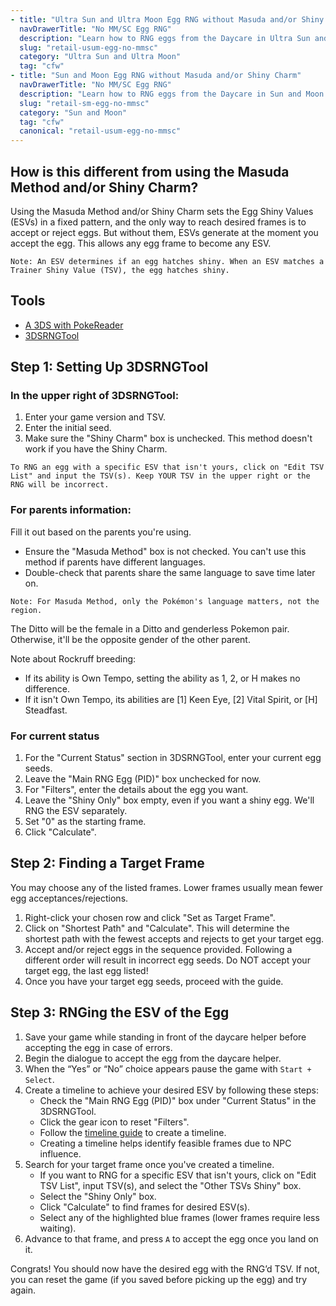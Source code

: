 ```yaml
---
- title: "Ultra Sun and Ultra Moon Egg RNG without Masuda and/or Shiny Charm"
  navDrawerTitle: "No MM/SC Egg RNG"
  description: "Learn how to RNG eggs from the Daycare in Ultra Sun and Ultra Moon for shiny, high-IV Pokémon."
  slug: "retail-usum-egg-no-mmsc"
  category: "Ultra Sun and Ultra Moon"
  tag: "cfw"
- title: "Sun and Moon Egg RNG without Masuda and/or Shiny Charm"
  navDrawerTitle: "No MM/SC Egg RNG"
  description: "Learn how to RNG eggs from the Daycare in Sun and Moon for shiny, high-IV Pokémon."
  slug: "retail-sm-egg-no-mmsc"
  category: "Sun and Moon"
  tag: "cfw"
  canonical: "retail-usum-egg-no-mmsc"
---
```


## How is this different from using the Masuda Method and/or Shiny Charm?

Using the Masuda Method and/or Shiny Charm sets the Egg Shiny Values (ESVs) in a fixed pattern, and the only way to reach desired frames is to accept or reject eggs. But without them, ESVs generate at the moment you accept the egg. This allows any egg frame to become any ESV.

```
Note: An ESV determines if an egg hatches shiny. When an ESV matches a Trainer Shiny Value (TSV), the egg hatches shiny.
```

## Tools

- [A 3DS with PokeReader](/install-pokereader)
- [3DSRNGTool](https://github.com/wwwwwwzx/3DSRNGTool/releases)

## Step 1: Setting Up 3DSRNGTool

### In the upper right of 3DSRNGTool:

1. Enter your game version and TSV.
2. Enter the initial seed.
3. Make sure the "Shiny Charm" box is unchecked. This method doesn't work if you have the Shiny Charm.

```
To RNG an egg with a specific ESV that isn't yours, click on "Edit TSV List" and input the TSV(s). Keep YOUR TSV in the upper right or the RNG will be incorrect.
```

### For parents information:

Fill it out based on the parents you're using.

- Ensure the "Masuda Method" box is not checked. You can't use this method if parents have different languages.
- Double-check that parents share the same language to save time later on.

```
Note: For Masuda Method, only the Pokémon's language matters, not the region.
```

The Ditto will be the female in a Ditto and genderless Pokemon pair. Otherwise, it'll be the opposite gender of the other parent.

Note about Rockruff breeding:

- If its ability is Own Tempo, setting the ability as 1, 2, or H makes no difference.
- If it isn't Own Tempo, its abilities are [1] Keen Eye, [2] Vital Spirit, or [H] Steadfast.

### For current status

1. For the "Current Status" section in 3DSRNGTool, enter your current egg seeds.
2. Leave the "Main RNG Egg (PID)" box unchecked for now.
3. For "Filters", enter the details about the egg you want.
4. Leave the "Shiny Only" box empty, even if you want a shiny egg. We'll RNG the ESV separately.
5. Set "0" as the starting frame.
6. Click "Calculate".

## Step 2: Finding a Target Frame

You may choose any of the listed frames. Lower frames usually mean fewer egg acceptances/rejections.

1. Right-click your chosen row and click "Set as Target Frame".
2. Click on "Shortest Path" and "Calculate". This will determine the shortest path with the fewest accepts and rejects to get your target egg.
3. Accept and/or reject eggs in the sequence provided. Following a different order will result in incorrect egg seeds. Do NOT accept your target egg, the last egg listed!
4. Once you have your target egg seeds, proceed with the guide.

## Step 3: RNGing the ESV of the Egg

1. Save your game while standing in front of the daycare helper before accepting the egg in case of errors.
2. Begin the dialogue to accept the egg from the daycare helper.
3. When the “Yes” or “No” choice appears pause the game with `Start + Select`.
4. Create a timeline to achieve your desired ESV by following these steps:
   - Check the "Main RNG Egg (PID)" box under "Current Status" in the 3DSRNGTool.
   - Click the gear icon to reset "Filters".
   - Follow the [timeline guide](/retail-usum-timeline) to create a timeline.
   - Creating a timeline helps identify feasible frames due to NPC influence.
5. Search for your target frame once you've created a timeline.
   - If you want to RNG for a specific ESV that isn't yours, click on "Edit TSV List", input TSV(s), and select the "Other TSVs Shiny" box.
   - Select the "Shiny Only" box.
   - Click "Calculate" to find frames for desired ESV(s).
   - Select any of the highlighted blue frames (lower frames require less waiting).
6. Advance to that frame, and press `A` to accept the egg once you land on it.

Congrats! You should now have the desired egg with the RNG’d TSV. If not, you can reset the game (if you saved before picking up the egg) and try again.
